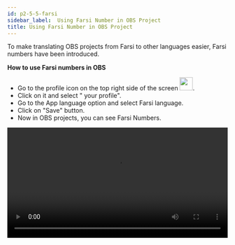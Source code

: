 ```yaml
---
id: p2-5-5-farsi
sidebar_label:  Using Farsi Number in OBS Project
title: Using Farsi Number in OBS Project
---
```


To make translating OBS projects from Farsi to other languages easier, Farsi numbers have been introduced.

**How to use Farsi numbers in OBS**

- Go to the profile icon on the top right side of the screen <img src="/assets/farsi.png" width="30px" alt=""/>.
- Click on it and select " your profile".
- Go to the App language option and select Farsi language.
- Click on "Save" button.
- Now in OBS projects, you can see Farsi Numbers.

<video controls src="/assets/farsinum.mov" width="100%" type="video/mov"/>
